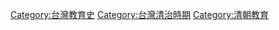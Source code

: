 [[Category:台灣教育史|Category:台灣教育史]]
[[Category:台灣清治時期|Category:台灣清治時期]]
[[Category:清朝教育|Category:清朝教育]]
